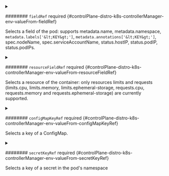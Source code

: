 


<details className="config-field" data-expandable="true">
<summary>

######## `fieldRef` <span className="config-field-required" data-required="false">required</span> <span className="config-field-type"></span> <span className="config-field-default"></span> <span className="config-field-enum"></span> {#controlPlane-distro-k8s-controllerManager-env-valueFrom-fieldRef}

Selects a field of the pod: supports metadata.name, metadata.namespace, `metadata.labels['&lt;KEY&gt;']`, `metadata.annotations['&lt;KEY&gt;']`,
spec.nodeName, spec.serviceAccountName, status.hostIP, status.podIP, status.podIPs.

</summary>

<PartialFieldrefreference />


</details>



<details className="config-field" data-expandable="true">
<summary>

######## `resourceFieldRef` <span className="config-field-required" data-required="false">required</span> <span className="config-field-type"></span> <span className="config-field-default"></span> <span className="config-field-enum"></span> {#controlPlane-distro-k8s-controllerManager-env-valueFrom-resourceFieldRef}

Selects a resource of the container: only resources limits and requests
(limits.cpu, limits.memory, limits.ephemeral-storage, requests.cpu, requests.memory and requests.ephemeral-storage) are currently supported.

</summary>

<PartialResourcefieldrefreference />


</details>



<details className="config-field" data-expandable="true">
<summary>

######## `configMapKeyRef` <span className="config-field-required" data-required="false">required</span> <span className="config-field-type"></span> <span className="config-field-default"></span> <span className="config-field-enum"></span> {#controlPlane-distro-k8s-controllerManager-env-valueFrom-configMapKeyRef}

Selects a key of a ConfigMap.

</summary>

<PartialConfigmapkeyrefreference />


</details>



<details className="config-field" data-expandable="true">
<summary>

######## `secretKeyRef` <span className="config-field-required" data-required="false">required</span> <span className="config-field-type"></span> <span className="config-field-default"></span> <span className="config-field-enum"></span> {#controlPlane-distro-k8s-controllerManager-env-valueFrom-secretKeyRef}

Selects a key of a secret in the pod's namespace

</summary>

<PartialSecretkeyrefreference />


</details>
